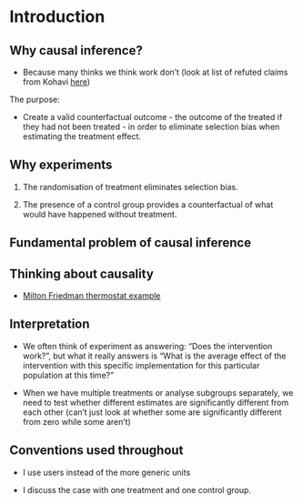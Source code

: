 # Introduction


## Why causal inference?

- Because many thinks we think work don't (look at list of refuted claims from Kohavi [here](https://experimentguide.com/refuted_observational_studies/))

The purpose:

- Create a valid counterfactual outcome - the outcome of the treated if they had not been treated - in order to eliminate selection bias when estimating the treatment effect.


## Why experiments

1. The randomisation of treatment eliminates selection bias.

2. The presence of a control group provides a counterfactual of what would have happened without treatment.

## Fundamental problem of causal inference


## Thinking about causality


- [Milton Friedman thermostat example](https://www.mercatus.org/macro-musings/nick-rowe-monetary-basics-milton-friedmans-thermostat-and-more)

## Interpretation

- We often think of experiment as answering: "Does the intervention work?", but what it really answers is "What is the average effect of the intervention with this specific implementation for this particular population at this time?"

- When we have multiple treatments or analyse subgroups separately, we need to test whether different estimates are significantly different from each other (can't just look at whether some are significantly different from zero while some aren't) 


## Conventions used throughout

- I use users instead of the more generic units

- I discuss the case with one treatment and one control group.
